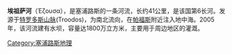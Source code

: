 '''埃祖萨河'''（Έζουσα），是塞浦路斯的一条河流，长约41公里，是该国第6长河。发源于[[特罗多斯山脉|特罗多斯山脉]](Troodos)，为南北流向，在[[帕福斯|帕福斯]]附近注入地中海。2005年，该河流建有水坝，容量达1800万立方米，主要用于周边地区的灌溉。

[[Category:塞浦路斯地理|Category:塞浦路斯地理]]